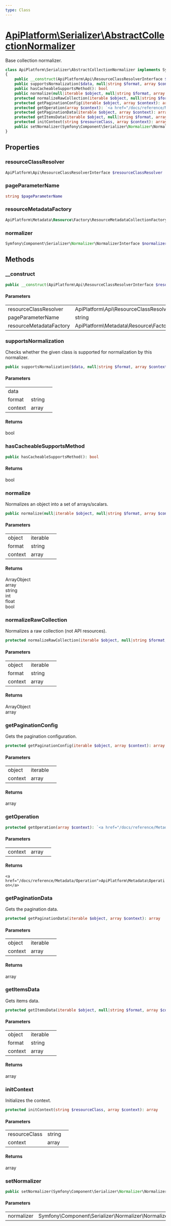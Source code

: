 ```yaml
---
type: Class
---
```


# [ApiPlatform\Serializer\AbstractCollectionNormalizer](/docs/reference/Serializer/AbstractCollectionNormalizer)

Base collection normalizer.


```php
class ApiPlatform\Serializer\AbstractCollectionNormalizer implements Symfony\Component\Serializer\Normalizer\NormalizerInterface, Symfony\Component\Serializer\Normalizer\NormalizerAwareInterface, Symfony\Component\Serializer\Normalizer\CacheableSupportsMethodInterface
{
    public __construct(ApiPlatform\Api\ResourceClassResolverInterface $resourceClassResolver, string $pageParameterName, null|ApiPlatform\Metadata\Resource\Factory\ResourceMetadataCollectionFactoryInterface $resourceMetadataFactory)
    public supportsNormalization($data, null|string $format, array $context): bool
    public hasCacheableSupportsMethod(): bool
    public normalize(null|iterable $object, null|string $format, array $context): ArrayObject|array|string|int|float|bool
    protected normalizeRawCollection(iterable $object, null|string $format, array $context): ArrayObject|array
    protected getPaginationConfig(iterable $object, array $context): array
    protected getOperation(array $context): `<a href="/docs/reference/Metadata/Operation">ApiPlatform\Metadata\Operation</a>`
    protected getPaginationData(iterable $object, array $context): array
    protected getItemsData(iterable $object, null|string $format, array $context): array
    protected initContext(string $resourceClass, array $context): array
    public setNormalizer(Symfony\Component\Serializer\Normalizer\NormalizerInterface $normalizer)
}
```
## Properties
### resourceClassResolver

```php
ApiPlatform\Api\ResourceClassResolverInterface $resourceClassResolver
```



### pageParameterName

```php
string $pageParameterName
```



### resourceMetadataFactory

```php
ApiPlatform\Metadata\Resource\Factory\ResourceMetadataCollectionFactoryInterface $resourceMetadataFactory
```



### normalizer

```php
Symfony\Component\Serializer\Normalizer\NormalizerInterface $normalizer
```



## Methods

### __construct



```php
public __construct(ApiPlatform\Api\ResourceClassResolverInterface $resourceClassResolver, string $pageParameterName, null|ApiPlatform\Metadata\Resource\Factory\ResourceMetadataCollectionFactoryInterface $resourceMetadataFactory)
```

#### Parameters

<table><tbody>
<tr><td>resourceClassResolver</td><td>ApiPlatform\Api\ResourceClassResolverInterface</td><td></td></tr><tr><td>pageParameterName</td><td>string</td><td></td></tr><tr><td>resourceMetadataFactory</td><td>ApiPlatform\Metadata\Resource\Factory\ResourceMetadataCollectionFactoryInterface</td><td></td></tr>
</tbody>
</table>

### supportsNormalization

Checks whether the given class is supported for normalization by this normalizer.

```php
public supportsNormalization($data, null|string $format, array $context): bool
```

#### Parameters

<table><tbody>
<tr><td>data</td><td></td><td></td></tr><tr><td>format</td><td>string</td><td></td></tr><tr><td>context</td><td>array</td><td></td></tr>
</tbody>
</table>

#### Returns

bool

### hasCacheableSupportsMethod



```php
public hasCacheableSupportsMethod(): bool
```

#### Returns

bool

### normalize

Normalizes an object into a set of arrays/scalars.

```php
public normalize(null|iterable $object, null|string $format, array $context): ArrayObject|array|string|int|float|bool
```

#### Parameters

<table><tbody>
<tr><td>object</td><td>iterable</td><td></td></tr><tr><td>format</td><td>string</td><td></td></tr><tr><td>context</td><td>array</td><td></td></tr>
</tbody>
</table>

#### Returns

ArrayObject<br />array<br />string<br />int<br />float<br />bool

### normalizeRawCollection

Normalizes a raw collection (not API resources).

```php
protected normalizeRawCollection(iterable $object, null|string $format, array $context): ArrayObject|array
```

#### Parameters

<table><tbody>
<tr><td>object</td><td>iterable</td><td></td></tr><tr><td>format</td><td>string</td><td></td></tr><tr><td>context</td><td>array</td><td></td></tr>
</tbody>
</table>

#### Returns

ArrayObject<br />array

### getPaginationConfig

Gets the pagination configuration.

```php
protected getPaginationConfig(iterable $object, array $context): array
```

#### Parameters

<table><tbody>
<tr><td>object</td><td>iterable</td><td></td></tr><tr><td>context</td><td>array</td><td></td></tr>
</tbody>
</table>

#### Returns

array

### getOperation



```php
protected getOperation(array $context): `<a href="/docs/reference/Metadata/Operation">ApiPlatform\Metadata\Operation</a>`
```

#### Parameters

<table><tbody>
<tr><td>context</td><td>array</td><td></td></tr>
</tbody>
</table>

#### Returns

`<a href="/docs/reference/Metadata/Operation">ApiPlatform\Metadata\Operation</a>`

### getPaginationData

Gets the pagination data.

```php
protected getPaginationData(iterable $object, array $context): array
```

#### Parameters

<table><tbody>
<tr><td>object</td><td>iterable</td><td></td></tr><tr><td>context</td><td>array</td><td></td></tr>
</tbody>
</table>

#### Returns

array

### getItemsData

Gets items data.

```php
protected getItemsData(iterable $object, null|string $format, array $context): array
```

#### Parameters

<table><tbody>
<tr><td>object</td><td>iterable</td><td></td></tr><tr><td>format</td><td>string</td><td></td></tr><tr><td>context</td><td>array</td><td></td></tr>
</tbody>
</table>

#### Returns

array

### initContext

Initializes the context.

```php
protected initContext(string $resourceClass, array $context): array
```

#### Parameters

<table><tbody>
<tr><td>resourceClass</td><td>string</td><td></td></tr><tr><td>context</td><td>array</td><td></td></tr>
</tbody>
</table>

#### Returns

array

### setNormalizer



```php
public setNormalizer(Symfony\Component\Serializer\Normalizer\NormalizerInterface $normalizer)
```

#### Parameters

<table><tbody>
<tr><td>normalizer</td><td>Symfony\Component\Serializer\Normalizer\NormalizerInterface</td><td></td></tr>
</tbody>
</table>
